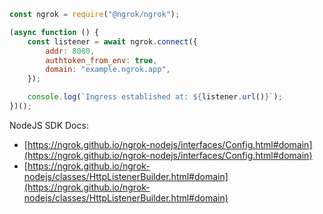 ```jsx
const ngrok = require("@ngrok/ngrok");

(async function () {
	const listener = await ngrok.connect({
		addr: 8080,
		authtoken_from_env: true,
		domain: "example.ngrok.app",
	});

	console.log(`Ingress established at: ${listener.url()}`);
})();
```

NodeJS SDK Docs:

- [https://ngrok.github.io/ngrok-nodejs/interfaces/Config.html#domain](https://ngrok.github.io/ngrok-nodejs/interfaces/Config.html#domain)
- [https://ngrok.github.io/ngrok-nodejs/classes/HttpListenerBuilder.html#domain](https://ngrok.github.io/ngrok-nodejs/classes/HttpListenerBuilder.html#domain)
